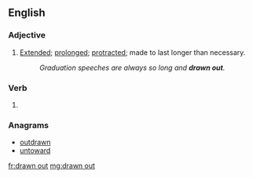 ==English==

===Adjective===
{{en-adj}}

# [[extended|Extended]]; [[prolonged]]; [[protract]]ed; made to last longer than necessary.
#: ''Graduation speeches are always so long and '''drawn out'''.''

===Verb===
{{head|en|past participle}}

# {{past participle of|draw out|lang=en}}

===Anagrams===
* [[outdrawn#English|outdrawn]]
* [[untoward#English|untoward]]

[[fr:drawn out]]
[[mg:drawn out]]